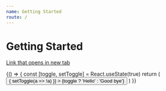 ```yaml
---
name: Getting Started
route: /
---
```



# Getting Started

[Link that opens in new tab](https://duckduckgo.com)

<Playground>
  {() => {
    const [toggle, setToggle] = React.useState(true)
    return (
      <button
        onClick={() => {
          setToggle(a => !a)
        }}
      >
        {toggle ? 'Hello' : 'Good bye'}
      </button>
    )
  }}
</Playground>
